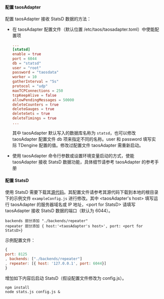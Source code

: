 #### 配置 taosAdapter

配置 taosAdapter 接收 StatsD 数据的方法：

- 在 taosAdapter 配置文件（默认位置 /etc/taos/taosadapter.toml）中使能配置项

    ```toml
    ...
    [statsd]
    enable = true
    port = 6044
    db = "statsd"
    user = "root"
    password = "taosdata"
    worker = 10
    gatherInterval = "5s"
    protocol = "udp"
    maxTCPConnections = 250
    tcpKeepAlive = false
    allowPendingMessages = 50000
    deleteCounters = true
    deleteGauges = true
    deleteSets = true
    deleteTimings = true
    ...
    ```

    其中 taosAdapter 默认写入的数据库名称为 `statsd`，也可以修改 taosAdapter 配置文件 db 项来指定不同的名称。user 和 password 填写实际 TDengine 配置的值。修改过配置文件 taosAdapter 需重新启动。

- 使用 taosAdapter 命令行参数或设置环境变量启动的方式，使能 taosAdapter 接收 StatsD 数据功能，具体细节请参考 taosAdapter 的参考手册

#### 配置 StatsD

使用 StatsD 需要下载其[源代码](https://github.com/statsd/statsd)。其配置文件请参考其源代码下载到本地的根目录下的示例文件 `exampleConfig.js` 进行修改。其中 \<taosAdapter's host> 填写运行 taosAdapter 的服务器域名或 IP 地址，\<port for StatsD> 请填写 taosAdapter 接收 StatsD 数据的端口（默认为 6044）。

```
backends 部分添加 "./backends/repeater"
repeater 部分添加 { host:'<taosAdapter's host>', port: <port for StatsD>}
```

示例配置文件：

```js
{
port: 8125
, backends: ["./backends/repeater"]
, repeater: [{ host: '127.0.0.1', port: 6044}]
}
```

增加如下内容后启动 StatsD（假设配置文件修改为 config.js）。

```shell
npm install
node stats.js config.js &
```
